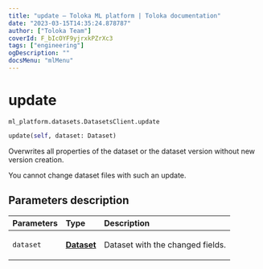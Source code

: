 ```yaml
---
title: "update — Toloka ML platform | Toloka documentation"
date: "2023-03-15T14:35:24.878787"
author: ["Toloka Team"]
coverId: F_bIcOYF9yjrxkPZrXc3
tags: ["engineering"]
ogDescription: ""
docsMenu: "mlMenu"
---
```


# update

`ml_platform.datasets.DatasetsClient.update`

```python
update(self, dataset: Dataset)
```

Overwrites all properties of the dataset or the dataset version without new version creation.

You cannot change dataset files with such an update.

## Parameters description

| Parameters | Type | Description |
| :----------| :----| :-----------|
`dataset`|**[Dataset](/docs/toloka-ml/reference/ml_platform.datasets.Dataset)**|<p>Dataset with the changed fields.</p>